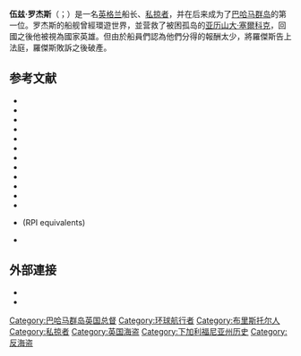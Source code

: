 {{Infobox governor
| name         = 伍兹·罗杰斯<br>Woodes Rogers
| image        = Rogers,Woodes.jpg
| caption      = 羅傑斯（右）從兒子手中接過新普羅維登斯島的地圖，[[威廉·霍加斯|威廉·霍加斯]]，1729
| office       =巴哈馬總督
| term_start1  = 1718年1月6日
| term_end1    = 1721年6月
| term_start2  = 1728年10元22日
| term_end2    =1732年7有15日
| appointed1   = [[喬治一世|喬治一世]]
| appointed2   = [[喬治二世|喬治二世]]
| predecessor1 = 新職位
| successor1   = [[喬治·菲尼|喬治·菲尼]]
| predecessor2 = [[喬治·菲尼|喬治·菲尼]]
| successor2   = 理查德·湯普森（代理）
| birth_date   = ca. 1679
| birth_place  = [[多塞特郡|多塞特郡]]
| death_date   = 1732年7月15日
| death_place  = [[拿騷_(巴哈馬)|拿騷]]
| restingplace =拿騷
| children=3}}

'''伍兹·罗杰斯'''（{{lang-en|Woodes Rogers}}；{{bd|约1679年 || 1732年|7月15日|catIdx=L罗杰斯，伍兹}}）是一名[[英格兰|英格兰]]船长、[[私掠|私掠者]]，并在后来成为了[[巴哈马群岛|巴哈马群岛]]的第一位{{link-en|巴哈马群岛殖民地领袖列表|List of colonial heads of the Bahamas|皇家总督}}。罗杰斯的船舰曾經環遊世界，並营救了被困孤岛的[[亚历山大·塞爾科克|亚历山大·塞爾科克]]，回國之後他被視為國家英雄。但由於船員們認為他們分得的報酬太少，將羅傑斯告上法庭，羅傑斯敗訴之後破產。

== 参考文献 ==
*{{cite book
  | last = Bradley
  | first = Peter
  | year = 1999
  | title = British Maritime Enterprise in the New World: From the Late Fifteenth to the Mid-eighteenth Century
  | publisher = Edwin Mellen Press
  | isbn = 978-0-7734-7866-4
  | ref = {{sfnRef|Bradley}}
  }}
*{{cite book
  | last = Chapman
  | first =  James
  | year = 2015
  | title = Swashbucklers: The Costume Adventure Series
  | publisher = Manchester University Press
  | location = Manchester
  | isbn = 978-0-7190-8881-0
  | ref = {{sfnRef|Chapman}}
  }}
*{{cite book
  | last = Cooke
  | first =  Edward
  | year = 1712
  | title = A Voyage to the South Sea and Round the World
  | url = https://archive.org/details/voyagetosouthsea01cook
  | type = 2 vols
  | publisher = Lintot
  | location = London
  | ref = {{sfnRef|Cooke}}
  }}
*{{cite book
  | last = Konstam
  | first = Angus
  | year = 2007
  | title = Pirates—Predators of the Seas
  | publisher = Skyhorse Publishing
  | isbn = 978-1-60239-035-5
  | ref = {{sfnRef|Konstam}}
  | url-access = registration
  | url = https://archive.org/details/piratespredators0000kons
  }}
*{{cite book
  | last = Leslie
  | first = Edward
  | year = 1988
  | title = Desperate Journeys, Abandoned Souls
  | url = https://archive.org/details/desperatejourney00edwa
  | url-access = registration
  | publisher = Houghton Mifflin Company
  | isbn = 978-0-395-91150-1
  | ref = {{sfnRef|Leslie}}
  }}
*{{cite book
  | last = Little
  | first = Brian
  | year = 1960
  | title = Crusoe's Captain
  | publisher = Odhams Press
  | ref = {{sfnRef|Little}}
  }}
*{{cite book
  | last = Pringle
  | first = Peter
  | year = 2001
  | origyear = 1953
  | title = Jolly Roger: The Story of the Great Age of Piracy
  | publisher = Dover Publishing
  | ref = {{sfnRef|Pringle}}
  }}
*{{cite book
  | last = Rogers
  | first = Woodes
  | year = 1712
  | title = A Cruising Voyage Round the World
  | publisher = Andrew Bell
  | location = London
  | ref = {{sfnRef|Rogers}}
  }}
*{{cite book
  | last = Woodard
  | first = Colin
  | year = 2007
  | title = The Republic of Pirates
  | url = https://archive.org/details/republicofpirate0000wood
  | publisher = Harcourt Trade
  | isbn = 978-0-15-101302-9
  | ref = {{sfnRef|Woodard}}
  }}
*{{cite news
  | last = Britten
  | first = Nick
  | title = Diaries of swashbuckling hero who rescued Robinson Crusoe unearthed
  | date = 5 January 2009
  | newspaper = The Daily Telegraph
  | location = UK
  | url = https://www.telegraph.co.uk/news/newstopics/howaboutthat/4125577/Diaries-of-swashbuckling-hero-who-rescued-Robinson-Crusoe-unearthed.html
  | accessdate = 5 January 2009
  | ref = {{sfnRef|''The Daily Telegraph'', 5 January 2009}}
  | archive-date = 2020-11-09
  | archive-url = https://web.archive.org/web/20201109012553/http://www.telegraph.co.uk/news/newstopics/howaboutthat/4125577/Diaries-of-swashbuckling-hero-who-rescued-Robinson-Crusoe-unearthed.html
  | dead-url = no
  }}
*{{wikicite
  | ref = {{sfnRef|''London Gazette'' 14 February 1712}}
  | reference =
    {{London Gazette
    | issue = 5095
    |page=2
    | date = 14 February 1712
    }} Note that for dates before 1752, the ''London Gazette'' give dates [[Old_Style|Old Style]] with the new year beginning on 25 March. By modern reckoning, this issue was published on 14 February 1713.
  }}
*{{wikicite
  | ref = {{sfnRef|''London Gazette'' 19 October 1728}}
  | reference =
    {{London Gazette
    | issue = 6719
    |page=3
    | date = 19 October 1728
    }}
  }}
*{{cite web
  | title = Purchasing Power of British Pounds 1264–2007
  | publisher = MeasuringWorth
  | url = http://www.measuringworth.com/ppoweruk/
  | accessdate = 20 January 2009
  | ref = {{sfnRef|MeasuringWorth}}
  | archive-date = 2015-06-07
  | archive-url = https://web.archive.org/web/20150607030145/http://www.measuringworth.com/ppoweruk/
  | dead-url = no
  }} (RPI equivalents)
*{{cite journal
  | editor-last = Hedlam
  | editor-first = Cecil
  | year = 1930
  | title = Letter of Woodes Rogers to the Council of Trade and Plantations, 31 October 1718
  | journal = Calendar of State Papers, Colonial Series: America and the West Indies
  | volume = 30
  | page = 376
  | location = London
  | url = http://www.british-history.ac.uk/report.aspx?compid=74047
  | ref = {{sfnRef|Hedlam}}
  | access-date = 2020-06-25
  | archive-date = 2014-08-29
  | archive-url = https://web.archive.org/web/20140829153821/http://www.british-history.ac.uk/report.aspx?compid=74047
  | dead-url = no
  }}

== 外部連接 ==

* {{Gutenberg author|id=42252}}
* {{Librivox author |id=11927}}

</font>{{Authority control}}
{{英国人物小作品}}

{{DEFAULTSORT:L罗杰斯，伍兹}}

[[Category:巴哈马群岛英国总督|Category:巴哈马群岛英国总督]]
[[Category:环球航行者|Category:环球航行者]]
[[Category:布里斯托尔人|Category:布里斯托尔人]]
[[Category:私掠者|Category:私掠者]]
[[Category:英国海盗|Category:英国海盗]]
[[Category:下加利福尼亚州历史|Category:下加利福尼亚州历史]]
[[Category:反海盗|Category:反海盗]]